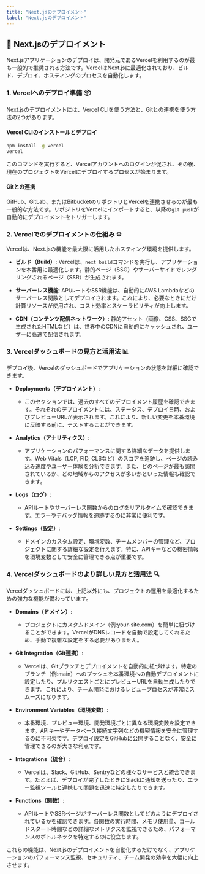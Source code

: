 ```yaml
---
title: "Next.jsのデプロイメント"
label: "Next.jsのデプロイメント"
---
```


## 🚀 Next.jsのデプロイメント

Next.jsアプリケーションのデプロイは、開発元であるVercelを利用するのが最も一般的で推奨される方法です。VercelはNext.jsに最適化されており、ビルド、デプロイ、ホスティングのプロセスを自動化します。

### 1. Vercelへのデプロイ準備 📦

Next.jsのデプロイメントには、Vercel CLIを使う方法と、Gitとの連携を使う方法の2つがあります。

#### Vercel CLIのインストールとデプロイ

```bash
npm install -g vercel
vercel
```

このコマンドを実行すると、Vercelアカウントへのログインが促され、その後、現在のプロジェクトをVercelにデプロイするプロセスが始まります。

#### Gitとの連携

GitHub、GitLab、またはBitbucketのリポジトリとVercelを連携させるのが最も一般的な方法です。リポジトリをVercelにインポートすると、以降の`git push`が自動的にデプロイメントをトリガーします。

### 2. Vercelでのデプロイメントの仕組み ⚙️

Vercelは、Next.jsの機能を最大限に活用したホスティング環境を提供します。

- **ビルド（Build）**: Vercelは、`next build`コマンドを実行し、アプリケーションを本番用に最適化します。静的ページ（SSG）やサーバーサイドでレンダリングされるページ（SSR）が生成されます。

- **サーバーレス機能**: APIルートやSSR機能は、自動的にAWS Lambdaなどのサーバーレス関数としてデプロイされます。これにより、必要なときにだけ計算リソースが使用され、コスト効率とスケーラビリティが向上します。

- **CDN（コンテンツ配信ネットワーク）**: 静的アセット（画像、CSS、SSGで生成されたHTMLなど）は、世界中のCDNに自動的にキャッシュされ、ユーザーに高速で配信されます。

### 3. Vercelダッシュボードの見方と活用法 📊

デプロイ後、Vercelのダッシュボードでアプリケーションの状態を詳細に確認できます。

- **Deployments（デプロイメント）**:
  - このセクションでは、過去のすべてのデプロイメント履歴を確認できます。それぞれのデプロイメントには、ステータス、デプロイ日時、およびプレビューURLが表示されます。これにより、新しい変更を本番環境に反映する前に、テストすることができます。

- **Analytics（アナリティクス）**:
  - アプリケーションのパフォーマンスに関する詳細なデータを提供します。Web Vitals（LCP, FID, CLSなど）のスコアを追跡し、ページの読み込み速度やユーザー体験を分析できます。また、どのページが最も訪問されているか、どの地域からのアクセスが多いかといった情報も確認できます。

- **Logs（ログ）**:
  - APIルートやサーバーレス関数からのログをリアルタイムで確認できます。エラーやデバッグ情報を追跡するのに非常に便利です。

- **Settings（設定）**:
  - ドメインのカスタム設定、環境変数、チームメンバーの管理など、プロジェクトに関する詳細な設定を行えます。特に、APIキーなどの機密情報を環境変数として安全に管理できる点が重要です。

### 4. Vercelダッシュボードのより詳しい見方と活用法 🔍

Vercelダッシュボードには、上記以外にも、プロジェクトの運用を最適化するための強力な機能が備わっています。

- **Domains（ドメイン）**:
  - プロジェクトにカスタムドメイン（例:your-site.com）を簡単に紐づけることができます。VercelがDNSレコードを自動で設定してくれるため、手動で複雑な設定をする必要がありません。

- **Git Integration（Git連携）**:
  - Vercelは、Gitブランチとデプロイメントを自動的に紐づけます。特定のブランチ（例:main）へのプッシュを本番環境への自動デプロイメントに設定したり、プルリクエストごとにプレビューURLを自動生成したりできます。これにより、チーム開発におけるレビュープロセスが非常にスムーズになります。

- **Environment Variables（環境変数）**:
  - 本番環境、プレビュー環境、開発環境ごとに異なる環境変数を設定できます。APIキーやデータベース接続文字列などの機密情報を安全に管理するのに不可欠です。デプロイ設定をGitHubに公開することなく、安全に管理できるのが大きな利点です。

- **Integrations（統合）**:
  - Vercelは、Slack、GitHub、Sentryなどの様々なサービスと統合できます。たとえば、デプロイが完了したときにSlackに通知を送ったり、エラー監視ツールと連携して問題を迅速に特定したりできます。

- **Functions（関数）**:
  - APIルートやSSRページがサーバーレス関数としてどのようにデプロイされているかを確認できます。各関数の実行時間、メモリ使用量、コールドスタート時間などの詳細なメトリクスを監視できるため、パフォーマンスのボトルネックを特定するのに役立ちます。

これらの機能は、Next.jsのデプロイメントを自動化するだけでなく、アプリケーションのパフォーマンス監視、セキュリティ、チーム開発の効率を大幅に向上させます。
